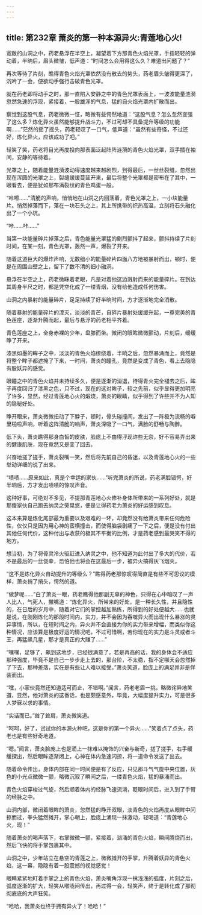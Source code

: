 ```yaml
---
---
---
```

title: 第232章 萧炎的第一种本源异火:青莲地心火!
---



宽敞的山洞之中，药老悬浮在半空上，凝望着下方那青色火焰光罩，手指轻轻的弹动着，半晌后，眉头微皱，低声道：“时间怎么会用得这么久？难道出问题了？”

再次等待了片刻，瞧得青色火焰光罩依然没有散去的势头，药老眉头皱得更深了，沉吟了一会，便欲动手强行击破青色光罩。

就在药老即将动手之时，那一直陷入安静之中的青色光罩表面上，一波波能量涟漪忽然急速的浮现，紧接着，一股雄浑的气息，猛的自火焰光罩内扩散而出。

察觉到这股气息，药老微微一怔，略微有些愕然地道：“这股气息？怎么忽然变强了这么多？炼化异火虽然能够提升战斗力，不过可却不具备提升等级的功能啊……”茫然的摇了摇头，药老轻叹了一口气，低声道：“虽然有些奇怪，不过还好，炼化异火，应该成功了吧。”

轻笑了笑，药老将目光再度投向那表面泛起阵阵涟漪的青色火焰光罩，双手插在袖间，安静的等待着。

光罩之上，随着能量涟漪波动得速度越来越剧烈，到得最后，一丝丝裂缝，忽然出现在浑圆的光罩之上，裂缝缓缓蔓延开来，最后将整个光罩都是密布在了其中，一眼看去，便是犹如那布满裂纹的青色鸡蛋一般。

“咔嚓……”清脆的声响，悄悄地在山洞之内回荡着，青色光罩之上，一小块能量片。悄然掉落而下，落在一块石头之上，其上所携带的炽热高温，立刻将石头融化出了一个小坑。

“咔……咔……”

当第一块能量碎片掉落之后，青色能量光罩猛的剧烈颤抖了起来，颤抖持续了片刻时间，在某一刻，青色光罩，轰然一声，爆裂了开来。

随着这道巨大的爆炸声响，无数细小的能量碎片四面八方地被暴射而出，顿时，便是在周围山壁之上，留下了数不清的细小融洞。

悬浮在半空之上，药老微眯着老眼，凡是对着他这边溅射而来的能量碎片。在到达其周身半尺之时，都是凭空化成了一缕青烟，没有给他造成任何伤害。

山洞之内暴射的能量碎片，足足持续了好半晌时间，方才逐渐地完全消散。

随着暴射的能量碎片的湮灭，淡淡的青芒，自碎片暴射处缓缓升起，一尊完美的青色莲座，逐渐升腾而起，最后与悬浮的药老相平齐着。

青色莲座之上，全身赤裸的少年，盘膝而坐。微闭的眼眸微微颤动，片刻后，缓缓睁了开来。

漆黑如墨的眸子之中，淡淡的青色火焰缭绕着，半晌之后，忽然暴涌而上，竟然是将整个眸子都遮掩了下来，一时间，萧炎的瞳孔，竟然是变成了青色，看上去隐隐有股妖异的感觉。

眼瞳之中的青色火焰并未持续多久，便是逐渐的消退，待得青火完全褪去之后，眸子再度回归了漆黑之色，只不过，现在的这对眸子，较之先前，似乎显得更加明亮了许多，显然，经过青莲地心火的煅烧，萧炎的眼睛，似乎得到了许些并不为人知的隐秘好处。

睁开眼来，萧炎微微扭动了下脖子，顿时，骨头碰撞间，发出了一阵极为流畅的噼里啪啦声响，听着这阵清脆的响声，萧炎深吸了一口气，满脸的舒畅与陶醉。

低下头，萧炎瞧得那身白皙的皮肤，脸庞上不由得浮现许些无奈，好不容易弄出来的健康肌肤，现在竟然又是变了回去。

兴奋地搓了搓手，萧炎裂嘴一笑，然后将先前自己的昏迷，以及青莲地心火的一些举动详细的说了出来。

“啧啧……原来如此，真是个幸运的家伙……”听完萧炎的所说，药老满脸错愕，好半晌后，方才发出啧啧的惊叹声音。

这种好事，可绝对不多见，不提那青莲地心火修补身体所带来的一系列好处，就是那傻家伙自己跑去纳灵之旁晃悠，便是让得药老为萧炎的好运感到叹息。

这本来算是炼化尾部最为重要以及艰难的一环，却竟然没有给萧炎带来任何危险性，仅仅只是因为用心神的蛮横撞击，而使得脑袋剧痛了一下之后，便是没有付出其他任何代价，这种付出与收获的极其不平衡的比例，才是药老感到最哭笑不得的地方。

想当初，为了将骨灵冷火驱赶进入纳灵之中，他不知道为此付出了多大的代价，若不是最后的一丝侥幸，恐怕他也将会在这最后一步，被异火搞得灰飞烟灭。

“这不是炼化异火自动提升的等级么？”瞧得药老那惊叹得简直是有些不可思议的模样，萧炎捎了捎头，愕然的道。

“做梦呢……”白了萧炎一眼，药老瞧得他那副无辜的神色，只得在心中暗叹了一声人比人，气死人，撇嘴道：“炼化异火，所带来的好处，是一种长久性，并且隐性的，在日后的岁月中，随着对它们的掌控越加熟练，所得到的好处便越大……也就是说，在刚刚炼化的那段时间内，实力，并不会因为吞噬异火而出现什么暴涨的灵异事情，所以，在短时间之内，异火并不会直接为你的实力带来增幅，而类似你这种情况，应该算是极度好运的情况吧，不过可惜啊，若你现在的实力是斗灵或者斗王，再猛飙几星，那才是真正的大赚了……”

“嘿嘿，足够了，飙到这地步，已经很满意了，若是再高的话，我的身体会不适应那种强度，毕竟不是自己一步步走上去的，那台阶，不太稳，指不定哪天会忽然掉了下去，那种差落，实在是有些让人难以接受。”萧炎笑道，脸庞上的满足并非是佯装而出。

“嘿，小家伙竟然还知道适可而止，不错啊。”闻言，药老老眉一挑，略微诧异地笑道，显然，他对萧炎的这番话，也是颇感意外，毕竟，大幅度提升实力，可是很多人梦寐以求的事情。

“实话而已。”耸了耸肩，萧炎微笑道。

“呵呵，好了，试试你的本源火种吧，这是你的第一个异火……”笑着点了点头，药老也是有些好奇地道。

“嗯。”闻言，萧炎脸庞上也是涌上一抹难以掩饰的兴奋与新奇，搓了搓手，右手缓缓探出，然后眼眸逐渐闭上，心神在体内急速闪掠，将一道命令发送了出去。

随着命令传出，身体内部在同一时间便是有了反应，只见那斗气气旋中央位置，灰色的小光点微微一颤，略微沉寂了瞬间之后，一缕青色火焰，猛的暴涌而出。

青色火焰穿梭过气旋，然后顺着体内的经脉飞速流淌，眨眼时间后，进入到了手臂的经脉之中。

山洞内部，微闭着眼眸的萧炎，忽然猛的睁开双眼，淡青色的火焰再度从眼眸中闪掠而过，拳头猛然摊开，掌心朝上，脸庞上涌现一抹激动，轻喝道：“青莲地心火，现！”

随着萧炎的喝声落下，右掌微微一颤，紧接着，汹涌的青色火焰，瞬间腾烧而出，然后飞快的将手掌包裹其中。

山洞之中，少年站立在悬空的青莲之上，微微摊开的手掌，升腾着妖异的青色火焰，这一幕，隐隐有着一股震撼的视觉感觉！

眼睛紧紧地盯着手掌之上的青色火焰，萧炎嘴角浮现一抹浅浅的弧度，片刻之后，弧度逐渐的扩大，轻笑从喉咙间传出，再过得一会，轻笑声，终于是转化成了那彻彻底底的大声狂笑。

“哈哈，我萧炎也终于拥有异火了！哈哈！”
